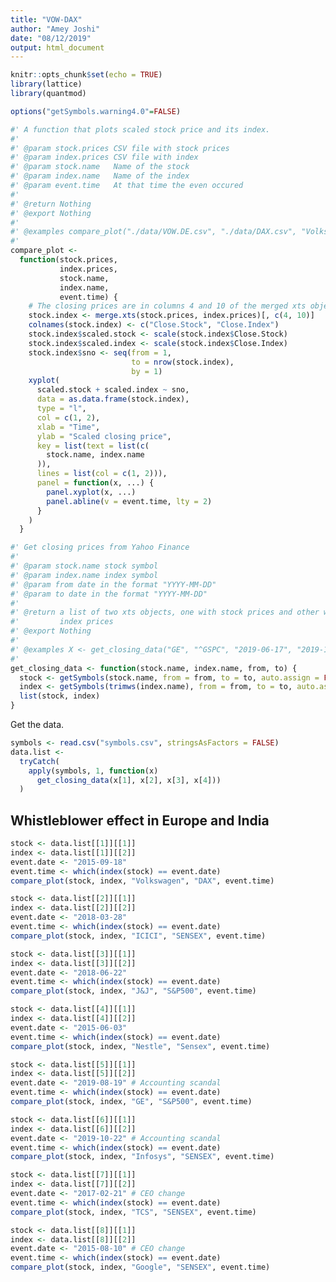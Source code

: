 ```yaml
---
title: "VOW-DAX"
author: "Amey Joshi"
date: "08/12/2019"
output: html_document
---
```


```r
knitr::opts_chunk$set(echo = TRUE)
library(lattice)
library(quantmod)

options("getSymbols.warning4.0"=FALSE)
```

```r
#' A function that plots scaled stock price and its index.
#'
#' @param stock.prices CSV file with stock prices
#' @param index.prices CSV file with index
#' @param stock.name   Name of the stock
#' @param index.name   Name of the index
#' @param event.time   At that time the even occured
#'
#' @return Nothing
#' @export Nothing
#'
#' @examples compare_plot("./data/VOW.DE.csv", "./data/DAX.csv", "Volkswagen", "DAX", 46)
#'
compare_plot <-
  function(stock.prices, 
           index.prices,
           stock.name,
           index.name,
           event.time) {
    # The closing prices are in columns 4 and 10 of the merged xts object.
    stock.index <- merge.xts(stock.prices, index.prices)[, c(4, 10)]
    colnames(stock.index) <- c("Close.Stock", "Close.Index")
    stock.index$scaled.stock <- scale(stock.index$Close.Stock)
    stock.index$scaled.index <- scale(stock.index$Close.Index)
    stock.index$sno <- seq(from = 1,
                           to = nrow(stock.index),
                           by = 1)
    xyplot(
      scaled.stock + scaled.index ~ sno,
      data = as.data.frame(stock.index),
      type = "l",
      col = c(1, 2),
      xlab = "Time",
      ylab = "Scaled closing price",
      key = list(text = list(c(
        stock.name, index.name
      )),
      lines = list(col = c(1, 2))),
      panel = function(x, ...) {
        panel.xyplot(x, ...)
        panel.abline(v = event.time, lty = 2)
      }
    )
  }

#' Get closing prices from Yahoo Finance
#'
#' @param stock.name stock symbol
#' @param index.name index symbol
#' @param from date in the format "YYYY-MM-DD"
#' @param to date in the format "YYYY-MM-DD"
#'
#' @return a list of two xts objects, one with stock prices and other with 
#'         index prices
#' @export Nothing
#'
#' @examples X <- get_closing_data("GE", "^GSPC", "2019-06-17", "2019-10-17")
#'
get_closing_data <- function(stock.name, index.name, from, to) {
  stock <- getSymbols(stock.name, from = from, to = to, auto.assign = FALSE)
  index <- getSymbols(trimws(index.name), from = from, to = to, auto.assign = FALSE)
  list(stock, index)
}
```

Get the data.
```r
symbols <- read.csv("symbols.csv", stringsAsFactors = FALSE)
data.list <-
  tryCatch(
    apply(symbols, 1, function(x)
      get_closing_data(x[1], x[2], x[3], x[4]))
  )
```

## Whistleblower effect in Europe and India
```r
stock <- data.list[[1]][[1]]
index <- data.list[[1]][[2]]
event.date <- "2015-09-18"
event.time <- which(index(stock) == event.date)
compare_plot(stock, index, "Volkswagen", "DAX", event.time)
```

```r
stock <- data.list[[2]][[1]]
index <- data.list[[2]][[2]]
event.date <- "2018-03-28"
event.time <- which(index(stock) == event.date)
compare_plot(stock, index, "ICICI", "SENSEX", event.time)
```

```r
stock <- data.list[[3]][[1]]
index <- data.list[[3]][[2]]
event.date <- "2018-06-22"
event.time <- which(index(stock) == event.date)
compare_plot(stock, index, "J&J", "S&P500", event.time)
```

```r
stock <- data.list[[4]][[1]]
index <- data.list[[4]][[2]]
event.date <- "2015-06-03"
event.time <- which(index(stock) == event.date)
compare_plot(stock, index, "Nestle", "Sensex", event.time)
```

```r
stock <- data.list[[5]][[1]]
index <- data.list[[5]][[2]]
event.date <- "2019-08-19" # Accounting scandal
event.time <- which(index(stock) == event.date)
compare_plot(stock, index, "GE", "S&P500", event.time)
```

```r
stock <- data.list[[6]][[1]]
index <- data.list[[6]][[2]]
event.date <- "2019-10-22" # Accounting scandal
event.time <- which(index(stock) == event.date)
compare_plot(stock, index, "Infosys", "SENSEX", event.time)
```

```r
stock <- data.list[[7]][[1]]
index <- data.list[[7]][[2]]
event.date <- "2017-02-21" # CEO change
event.time <- which(index(stock) == event.date)
compare_plot(stock, index, "TCS", "SENSEX", event.time)
```
```r
stock <- data.list[[8]][[1]]
index <- data.list[[8]][[2]]
event.date <- "2015-08-10" # CEO change
event.time <- which(index(stock) == event.date)
compare_plot(stock, index, "Google", "SENSEX", event.time)
```
